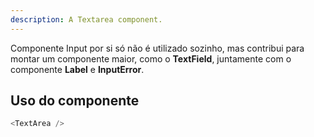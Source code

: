```yaml
---
description: A Textarea component.
---
```



Componente Input por si só não é utilizado sozinho, mas contribui para montar um componente maior, como o **TextField**, juntamente com o componente **Label** e **InputError**.

## Uso do componente

```js
<TextArea />
```
